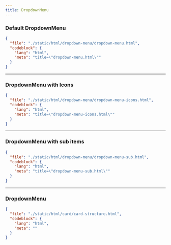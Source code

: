 ```yaml
---
title: DropdownMenu
---
```


### Default DropdownMenu

<ComponentPreview className="items-start pt-20" src="/dropdown-menu/dropdown-menu" />

```json doc-gen:file
{
  "file": "./static/html/dropdown-menu/dropdown-menu.html",
  "codeblock": {
    "lang": "html",
    "meta": "title=\"dropdown-menu.html\""
  }
}
```

---

### DropdownMenu with Icons

<ComponentPreview className="items-start pt-20" src="/dropdown-menu/dropdown-menu-icons" />

```json doc-gen:file
{
  "file": "./static/html/dropdown-menu/dropdown-menu-icons.html",
  "codeblock": {
    "lang": "html",
    "meta": "title=\"dropdown-menu-icons.html\""
  }
}
```

---

### DropdownMenu with sub items

<ComponentPreview className="items-start pt-20" src="/dropdown-menu/dropdown-menu-sub" />

```json doc-gen:file
{
  "file": "./static/html/dropdown-menu/dropdown-menu-sub.html",
  "codeblock": {
    "lang": "html",
    "meta": "title=\"dropdown-menu-sub.html\""
  }
}
```

---

### DropdownMenu

```json doc-gen:file
{
  "file": "./static/html/card/card-structure.html",
  "codeblock": {
    "lang": "html",
    "meta": ""
  }
}
```

